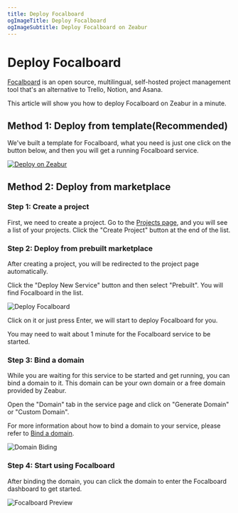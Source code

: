 ```yaml
---
title: Deploy Focalboard
ogImageTitle: Deploy Focalboard
ogImageSubtitle: Deploy Focalboard on Zeabur
---
```



# Deploy Focalboard

[Focalboard](https://www.focalboard.com/) is an open source, multilingual, self-hosted project management tool that's an alternative to Trello, Notion, and Asana.

This article will show you how to deploy Focalboard on Zeabur in a minute.

## Method 1: Deploy from template(Recommended)

We've built a template for Focalboard, what you need is just one click on the button below, and then you will get a running Focalboard service.

[![Deploy on Zeabur](https://zeabur.com/button.svg)](https://zeabur.com/templates/SU7RTR)

## Method 2: Deploy from marketplace

### Step 1: Create a project

First, we need to create a project. Go to the [Projects page](https://dash.zeabur.com/projects), and you will see a list of your projects. 
Click the "Create Project" button at the end of the list.

### Step 2: Deploy from prebuilt marketplace

After creating a project, you will be redirected to the project page automatically.

Click the "Deploy New Service" button and then select "Prebuilt". You will find Focalboard in the list.

![Deploy Focalboard](/marketplace/focalboard/deploy.png)

Click on it or just press Enter, we will start to deploy Focalboard for you.

<Callout>
    You may need to wait about 1 minute for the Focalboard service to be started.
</Callout>

### Step 3: Bind a domain

While you are waiting for this service to be started and get running, you can bind a domain to it. 
This domain can be your own domain or a free domain provided by Zeabur.

Open the "Domain" tab in the service page and click on "Generate Domain" or "Custom Domain".

For more information about how to bind a domain to your service, please refer to [Bind a domain](../deploy/domain-binding.en-US.mdx).

![Domain Biding](/marketplace/focalboard/domain.png)

### Step 4: Start using Focalboard

After binding the domain, you can click the domain to enter the Focalboard dashboard to get started.

![Focalboard Preview](/marketplace/focalboard/focalboard.png)
